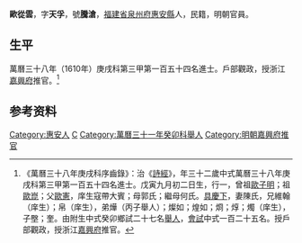 {{明清人物信息框
| 姓名 = 歐從雲
| 原名 =
| 圖片名稱= 
| 圖片大小 =
| 圖片說明 = 
| 最高職務 = 浙江嘉興府推官
| 國家 = 大明 
| 爵位 =
| 籍貫 = [[福建省|福建省]][[泉州府|泉州府]][[惠安縣|惠安縣]]
| 族裔 = 
| 旗籍 = 
| 字號 = 
| 諡號 =
| 出生日期 = 萬曆六年（1578年）戊寅九月初二日
| 出生地點 =
| 逝世日期 = 卒年不詳
| 逝世地點 =
| 墓葬 =
| 配偶 = 陳氏
| 親屬 = 曾祖[[歐子明|歐子明]]，祖[[歐崑|歐崑]]，父[[歐憲|歐憲]]，母郭氏；繼母何氏
| 出身 =
* 萬曆三十一年癸卯科舉人
* 萬曆三十八年庚戌科進士
| 經歷 =
| 著作 =  
}}
'''歐從雲'''{{BD|1578年||？||}}，字'''天孚'''，號'''騰滄'''，[[福建省|福建省]][[泉州府|泉州府]][[惠安縣|惠安縣]]人，民籍，明朝官員。

==生平==
萬曆三十八年（1610年）庚戌科第三甲第一百五十四名進士。戶部觀政，授浙江[[嘉興府|嘉興府]]推官。<ref>《萬曆三十八年庚戌科序齒錄》：治《[[詩經|詩經]]》，年三十二歲中式萬曆三十八年庚戌科第三甲第一百五十四名進士。戊寅九月初二日生，行一，曾祖[[歐子明|歐子明]]；祖[[歐崑|歐崑]]；父[[歐憲|歐憲]]，庠生寇帶大賓；母郭氏；繼母何氏。[[具慶下|具慶下]]，妻陳氏，兄維翰（庠生）；帛（庠生），弟燁（丙子舉人）；燦如；煌如；烱；焞；燭（庠生），子壂；奎。由附生中式癸卯鄉試二十七名[[舉人|舉人]]，[[會試|會試]]中式一百二十五名。授戶部觀政，授浙江[[嘉興府|嘉興府]]推官。</ref>

== 参考资料 ==
{{reflist}}

{{萬曆三十八年庚戌科殿试金榜}}

{{Authority control}}

{{DEFAULTSORT:Ou歐}}
[[Category:惠安人|Category:惠安人]]
[[Category:歐姓|C]]
[[Category:萬曆三十一年癸卯科舉人|Category:萬曆三十一年癸卯科舉人]]
[[Category:明朝嘉興府推官|Category:明朝嘉興府推官]]


{{明朝人物小作品}}